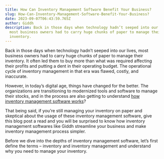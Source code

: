 ```yaml
---
title: How Can Inventory Management Software Benefit Your Business?
slug: How-Can-Inventory-Management-Software-Benefit-Your-Business?
date: 2023-09-07T06:43:59.765Z
author: Giddh
description: Back in those days when technology hadn’t seeped into our lives,
  most business owners had to carry huge chunks of paper to manage their
  inventory.
---
```

Back in those days when technology hadn’t seeped into our lives, most business owners had to carry huge chunks of paper to manage their inventory. It often led them to buy more than what was required affecting their profits and putting a dent in their operating budget. The operational cycle of inventory management in that era was flawed, costly, and inaccurate.

However, in today’s digital age, things have changed for the better. The organizations are transitioning to modernized tools and software to manage their stocks, and in the process are also getting to understand [how inventory management software works](https://giddh.com/guide/benefits-of-inventory-management/)?

That being said, if you’re still managing your inventory on paper and skeptical about the usage of these inventory management software, give this blog post a read and you will be surprised to know how inventory management softwares like Giddh streamline your business and make inventory management process simpler.

Before we dive into the depths of inventory management software, let’s first define the terms – inventory and inventory management and understand why you need to manage your inventory.